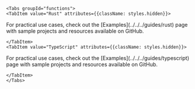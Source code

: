 
```mdx-code-block
<Tabs groupId="functions">
<TabItem value="Rust" attributes={{className: styles.hidden}}>
```

<p className={styles.revertMarginTop}>
  For practical use cases, check out the [Examples](../../../guides/rust)
  page with sample projects and resources available on GitHub.
</p>

```mdx-code-block
</TabItem>
<TabItem value="TypeScript" attributes={{className: styles.hidden}}>
```

<p className={styles.revertMarginTop}>
  For practical use cases, check out the [Examples](../../../guides/typescript)
  page with sample projects and resources available on GitHub.
</p>

```mdx-code-block
</TabItem>
</Tabs>
```
